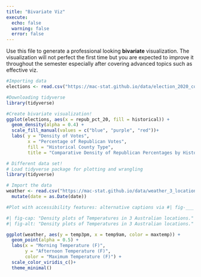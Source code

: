 ```yaml
---
title: "Bivariate Viz"
execute: 
  echo: false
  warning: false
  error: false
---
```


Use this file to generate a professional looking **bivariate** visualization.  The visualization will not perfect the first time but you are expected to improve it throughout the semester especially after covering advanced topics such as effective viz.

```r
#Importing data
elections <- read.csv("https://mac-stat.github.io/data/election_2020_county.csv") 
```

```r
#Downloading tidyverse
library(tidyverse)
```

```r
#Create bivariate visualization!
ggplot(elections, aes(x = repub_pct_20, fill = historical)) +
  geom_density(alpha = 0.4) +
  scale_fill_manual(values = c("blue", "purple", "red"))+
  labs( y = "Density of Votes", 
        x = "Percentage of Republican Votes", 
        fill = "Historical County Type", 
        title = "Comparative Density of Republican Percentages by Historical County Types")
```


```r
# Different data set!
# Load tidyverse package for plotting and wrangling
library(tidyverse)

# Import the data
weather <- read.csv("https://mac-stat.github.io/data/weather_3_locations.csv") |> 
  mutate(date = as.Date(date))
```


```r
#Plot with accessibility features: alternative captions via #| fig-___ and color scale that is okay for color blind people via scale_color_viridis_c (c is for continuous, d is for discrete).

#| fig-cap: "Density plots of Temperatures in 3 Australian locations."
#| fig-alt: "Density plots of Temperatures in 3 Australian locations."

ggplot(weather, aes(y = temp3pm, x = temp9am, color = maxtemp)) + 
  geom_point(alpha = 0.5) + 
  labs(x = "Morning Temperature (F)",
       y = "Afternoon Temperature (F)", 
       color = "Maximum Temperature (F)") + 
  scale_color_viridis_c()+
  theme_minimal()
```
